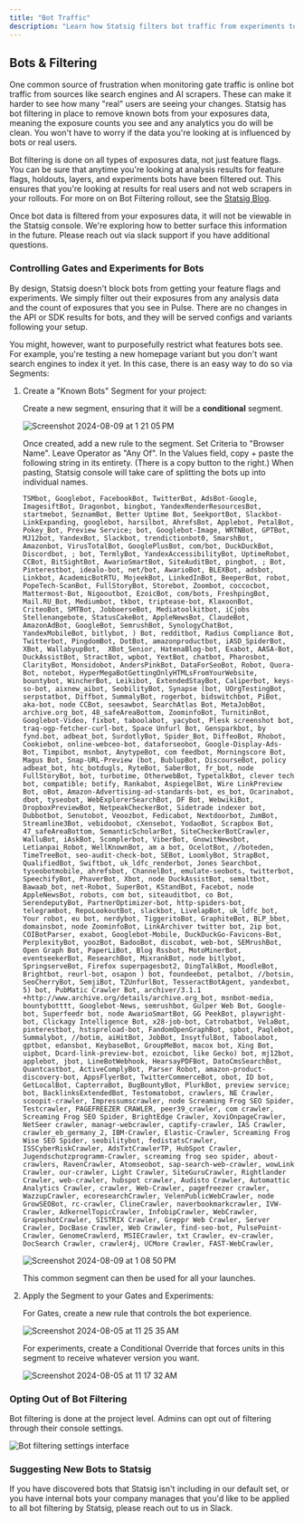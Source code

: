 ```yaml
---
title: "Bot Traffic"
description: "Learn how Statsig filters bot traffic from experiments to ensure clean analytics data."
---
```


## Bots & Filtering

One common source of frustration when monitoring gate traffic is online bot traffic from sources like search engines and AI scrapers. These can make it harder to see how many "real" users are seeing your changes. Statsig has bot filtering in place to remove known bots from your exposures data, meaning the exposure counts you see and any analytics you do will be clean. You won't have to worry if the data you're looking at is influenced by bots or real users.

Bot filtering is done on all types of exposures data, not just feature flags. You can be sure that anytime you're looking at analysis results for feature flags, holdouts, layers, and experiments bots have been filtered out. This ensures that you're looking at results for real users and not web scrapers in your rollouts. For more on on Bot Filtering rollout, see the [Statsig Blog](https://www.statsig.com/blog/guide-online-bot-filtering).

Once bot data is filtered from your exposures data, it will not be viewable in the Statsig console. We're exploring how to better surface this information in the future. Please reach out via slack support if you have additional questions.

### Controlling Gates and Experiments for Bots

By design, Statsig doesn't block bots from getting your feature flags and experiments. We simply filter out their exposures from any analysis data and the count of exposures that you see in Pulse. There are no changes in the API or SDK results for bots, and they will be served configs and variants following your setup.

You might, however, want to purposefully restrict what features bots see. For example, you're testing a new homepage variant but you don't want search engines to index it yet. In this case, there is an easy way to do so via Segments:

1. Create a "Known Bots" Segment for your project:

    Create a new segment, ensuring that it will be a **conditional** segment.

    <Frame>
      <img src="https://github.com/user-attachments/assets/5bc62f62-7613-41d2-bcca-6f89f13baa3a" alt="Screenshot 2024-08-09 at 1 21 05 PM" />
    </Frame>

    Once created, add a new rule to the segment. Set Criteria to "Browser Name". Leave Operator as "Any Of". In the Values field, copy + paste the following string in its entirety. (There is a copy button to the right.) When pasting, Statsig console will take care of splitting the bots up into individual names.

    ```
    TSMbot, Googlebot, FacebookBot, TwitterBot, AdsBot-Google, ImagesiftBot, Dragonbot, bingbot, YandexRenderResourcesBot, startmebot, SeznamBot, Better Uptime Bot, SeekportBot, Slackbot-LinkExpanding, googlebot, harsilbot, AhrefsBot, Applebot, PetalBot, Pokey_Bot, Preview Service; bot, Googlebot-Image, WRTNBot, GPTBot, MJ12bot, YandexBot, Slackbot, trendictionbot0, SmarshBot, Amazonbot, VirusTotalBot, GooglePlusBot, com/bot, DuckDuckBot, Discordbot, ; bot, TermlyBot, YandexAccessibilityBot, UptimeRobot, CCBot, BitSightBot, AwarioSmartBot, SiteAuditBot, pingbot, ; Bot, Pinterestbot, idealo-bot, net/bot, AwarioBot, BLEXBot, adsbot, Linkbot, AcademicBotRTU, MojeekBot, LinkedInBot, BeeperBot, robot, PopeTech-ScanBot, FullStoryBot, Storebot, Zoombot, coccocbot, Mattermost-Bot, Nigooutbot, EzoicBot, com/bots, FreshpingBot, Mail.RU_Bot, Mediumbot, tkbot, triptease-bot, KlaxoonBot, CriteoBot, SMTBot, JobboerseBot, Mediatoolkitbot, iCjobs Stellenangebote, StatusCakeBot, AppleNewsBot, ClaudeBot, AmazonAdBot, GoogleBot, SemrushBot, SynologyChatBot, YandexMobileBot, bitlybot, ) Bot, redditbot, Radius Compliance Bot, Twitterbot, PingdomBot, DotBot, amazonproductbot, iASD_SpiderBot,  XBot, WallabyupBot,  XBot_Senior, HatenaBlog-bot, Exabot, AASA-Bot, DuckAssistBot, StractBot, wpbot, YextBot, chatbot, Pharosbot, ClarityBot, Monsidobot, AndersPinkBot, DataForSeoBot, Robot, Quora-Bot, notebot, HyperMegaBotGettingOnlyHTMLsFromYourWebsite, bountybot, WincherBot, Leikibot, ExtendedStayBot, Caliperbot, keys-so-bot, aixnew_aibot, SeobilityBot, Synapse (bot, UOrgTestingBot, serpstatbot, Diffbot, SummalyBot, rogerbot, bidswitchbot, PiBot, aka-bot, node CCBot, seesawbot, SearchAtlas Bot, MetaJobBot, archive.org_bot, 48_safeAreaBottom, ZoominfoBot, TurnitinBot, Googlebot-Video, fixbot, taboolabot, yacybot, Plesk screenshot bot, traq-ogp-fetcher-curl-bot, Space Unfurl Bot, Gensparkbot, by fynd.bot, adbeat_bot, SurdotlyBot, Spider_Bot, DiffeoBot, Rhobot, Cookiebot, online-webceo-bot, dataforseobot, Google-Display-Ads-Bot, Timpibot, msnbot, AnytypeBot, com feedbot, Morningscore Bot, Magus Bot, Snap-URL-Preview (bot, BublupBot, DiscourseBot, policy adbeat_bot, htc_botdugls, RyteBot, SaberBot, fr_bot, node FullStoryBot, bot, turbotime, OtherwebBot, TypetalkBot, clever tech bot, compatible; botify, Rankabot, AspiegelBot, Wire LinkPreview Bot, oBot, Amazon-Advertising-ad-standards-bot, es_bot, Ocarinabot,  dbot, tyseobot, WebExplorerSearchBot, DF Bot, WebwikiBot, DropboxPreviewBot, NetpeakCheckerBot, Sidetrade indexer bot, Dubbotbot, Senutobot, Veoozbot, Fedicabot, Nextdoorbot, ZumBot, Streamline3Bot, vebidoobot, cXensebot, YodaoBot, Scrapbox Bot, 47_safeAreaBottom, SemanticScholarBot, SiteCheckerBotCrawler, WalluBot, iAskBot, Scomplerbot, ViberBot, GnowitNewsbot, Letianpai_Robot, WellKnownBot, am a bot, OcelotBot, //boteden, TimeTreeBot, seo-audit-check-bot, SEBot, LoomlyBot, StrapBot, QualifiedBot, Swiftbot, uk_ldfc_renderbot, Jones Searchbot, tyseobotmobile, ahrefsbot, ChannelBot, emulate-seobots, twitterbot, SpeechifyBot, PhaverBot, Xbot, node DuckAssistBot, semaltbot, Bawaab_bot, net-Robot, SuperBot, KStandBot, Facebot, node AppleNewsBot, robots, com bot, siteauditbot, co Bot, SerendeputyBot, PartnerOptimizer-bot, http-spiders-bot, telegrambot, RepoLookoutBot, slackbot, LivelapBot, uk_ldfc_bot, Your robot, eu bot, nerdybot, TiggeritoBot, GraphiteBot, BLP_bbot, domainsbot, node ZoominfoBot, LinkArchiver twitter bot, 2ip bot, COIBotParser, exabot, Googlebot-Mobile, DuckDuckGo-Favicons-Bot, PerplexityBot, yoozBot, BadooBot, discobot, web-bot, SEMrushBot, Open Graph Bot, PaperLiBot, Blog Rssbot, MotoMinerBot, eventseekerBot, ResearchBot, MixrankBot, node bitlybot, SpringserveBot, Firefox superpagesbot2, DingTalkBot, MoodleBot, Brightbot, reurl-bot, osapon ) bot, foundeebot, petalbot, //botsin, SeoCherryBot, SemjiBot, TZUnfurlBot, TesseractBotAgent, yandexbot, 5) bot, PubMatic Crawler Bot, archiver/3.1.1 +http://www.archive.org/details/archive.org_bot, msnbot-media, bountybotttt, Googlebot-News, semrushbot, Gulper Web Bot, Google-bot, Superfeedr bot, node AwarioSmartBot, GG PeekBot, playwright-bot, Clickagy Intelligence Bot, x28-job-bot, Catrobatbot, VelaBot, pinterestbot, hstspreload-bot, FandomOpenGraphBot, spbot, Paqlebot, Summalybot, //botim, aiHitBot, JobBot, InsytfulBot, Taboolabot, gptbot, edansbot, KeybaseBot, GroupMeBot, macox bot, Xing Bot, uipbot, Dcard-link-preview-bot, ezoicbot, like Gecko) bot, mj12bot, applebot, jbot, LineBotWebhook, HearsayPDFBot, DatoCmsSearchBot, Quantcastbot, ActiveComplyBot, Parser Robot, amazon-product-discovery-bot, AppsFlyerBot, TwitterCommerceBot, obot, ID bot, GetLocalBot, CapterraBot, BugBountyBot, PlurkBot, preview service; bot, BacklinksExtendedBot, Testomatobot, crawlers, NE Crawler, scoopit-crawler, Impressumscrawler, node Screaming Frog SEO Spider, Testcrawler, PAGEFREEZER CRAWLER, peer39_crawler, com crawler, Screaming Frog SEO Spider, BrightEdge Crawler, XoviOnpageCrawler, NetSeer crawler, managr-webcrawler, captify-crawler, IAS Crawler, crawler_eb_germany_2, IBM-Crawler, Elastic-Crawler, Screaming Frog Wise SEO Spider, seobilitybot, fedistatsCrawler, ISSCyberRiskCrawler, AdsTxtCrawlerTP, HubSpot Crawler, Jugendschutzprogramm-Crawler, screaming frog seo spider, about-crawlers, RavenCrawler, Atomseobot, sap-search-web-crawler, wowLink Crawler, our-crawler, Light Crawler, SiteGuruCrawler, Rightlander Crawler, web-crawler, hubspot crawler, Audisto Crawler, Automattic Analytics Crawler, crawler, Web-Crawler, pagefreezer crawler, WazzupCrawler, ecoresearchCrawler, VelenPublicWebCrawler, node GrowSEOBot, rc-crawler, ClineCrawler, naverbookmarkcrawler, IVW-Crawler, AdkernelTopicCrawler, InfobipCrawler, WebCrawler, GrapeshotCrawler, SISTRIX Crawler, Greppr Web Crawler, Server Crawler, DocBase Crawler, Web Crawler, find-seo-bot, PulsePoint-Crawler, GenomeCrawlerd, MSIECrawler, txt Crawler, ev-crawler, DocSearch Crawler, crawler4j, UCMore Crawler, FAST-WebCrawler,
    ```
  
    <Frame>
      <img src="https://github.com/user-attachments/assets/97c1cdfe-9d65-42ae-acc7-ed47b583fce6" alt="Screenshot 2024-08-09 at 1 08 50 PM" />
    </Frame>

    This common segment can then be used for all your launches.


3. Apply the Segment to your Gates and Experiments:

    For Gates, create a new rule that controls the bot experience.

    <Frame>
      <img src="https://github.com/user-attachments/assets/d6b51af0-ecfc-49c4-9e48-73bd276836ef" alt="Screenshot 2024-08-05 at 11 25 35 AM" />
    </Frame>

    For experiments, create a Conditional Override that forces units in this segment to receive whatever version you want.

    <Frame>
      <img src="https://github.com/user-attachments/assets/97ec1bcd-6f03-4b51-b0fe-9859f11559b1" alt="Screenshot 2024-08-05 at 11 17 32 AM" />
    </Frame>

### Opting Out of Bot Filtering

Bot filtering is done at the project level. Admins can opt out of filtering through their console settings.

<Frame>
  <img src="https://github.com/user-attachments/assets/4c171000-6733-4136-a383-4cfd2b738ccb" alt="Bot filtering settings interface" />
</Frame>

### Suggesting New Bots to Statsig

If you have discovered bots that Statsig isn't including in our default set, or you have internal bots your company manages that you'd like to be applied to all bot filtering by Statsig, please reach out to us in Slack.
